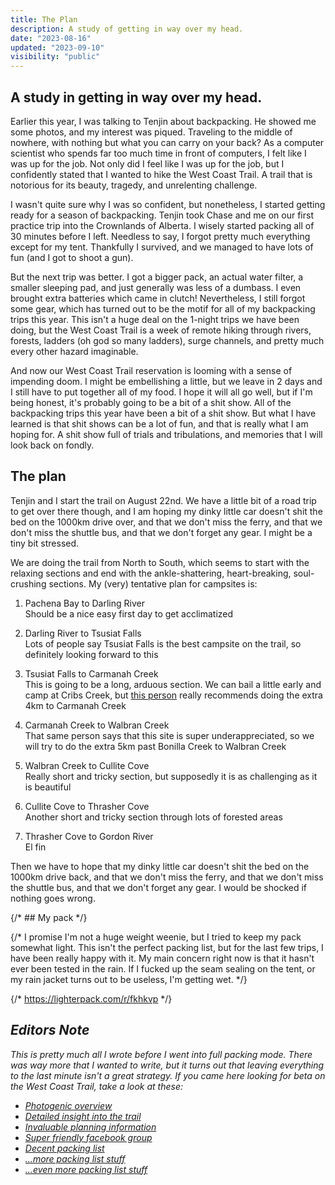 ```yaml
---
title: The Plan
description: A study of getting in way over my head.
date: "2023-08-16"
updated: "2023-09-10"
visibility: "public"
---
```


## A study in getting in way over my head.

Earlier this year, I was talking to Tenjin about backpacking. He showed me some photos, and my interest was piqued. Traveling to the middle of nowhere, with nothing but what you can carry on your back? As a computer scientist who spends far too much time in front of computers, I felt like I was up for the job. Not only did I feel like I was up for the job, but I confidently stated that I wanted to hike the West Coast Trail. A trail that is notorious for its beauty, tragedy, and unrelenting challenge.

I wasn't quite sure why I was so confident, but nonetheless, I started getting ready for a season of backpacking. Tenjin took Chase and me on our first practice trip into the Crownlands of Alberta. I wisely started packing all of 30 minutes before I left. Needless to say, I forgot pretty much everything except for my tent. Thankfully I survived, and we managed to have lots of fun (and I got to shoot a gun).

But the next trip was better. I got a bigger pack, an actual water filter, a smaller sleeping pad, and just generally was less of a dumbass. I even brought extra batteries which came in clutch! Nevertheless, I still forgot some gear, which has turned out to be the motif for all of my backpacking trips this year. This isn't a huge deal on the 1-night trips we have been doing, but the West Coast Trail is a week of remote hiking through rivers, forests, ladders (oh god so many ladders), surge channels, and pretty much every other hazard imaginable.

And now our West Coast Trail reservation is looming with a sense of impending doom. I might be embellishing a little, but we leave in 2 days and I still have to put together all of my food. I hope it will all go well, but if I'm being honest, it's probably going to be a bit of a shit show. All of the backpacking trips this year have been a bit of a shit show. But what I have learned is that shit shows can be a lot of fun, and that is really what I am hoping for. A shit show full of trials and tribulations, and memories that I will look back on fondly.

## The plan

Tenjin and I start the trail on August 22nd. We have a little bit of a road trip to get over there though, and I am hoping my dinky little car doesn't shit the bed on the 1000km drive over, and that we don't miss the ferry, and that we don't miss the shuttle bus, and that we don't forget any gear. I might be a tiny bit stressed.

We are doing the trail from North to South, which seems to start with the relaxing sections and end with the ankle-shattering, heart-breaking, soul-crushing sections. My (very) tentative plan for campsites is:

1. Pachena Bay to Darling River\
   Should be a nice easy first day to get acclimatized

2. Darling River to Tsusiat Falls\
   Lots of people say Tsusiat Falls is the best campsite on the trail, so definitely looking forward to this

3. Tsusiat Falls to Carmanah Creek\
   This is going to be a long, arduous section. We can bail a little early and camp at Cribs Creek, but [this person](https://hikewct.com/index.php/campsites) really recommends doing the extra 4km to Carmanah Creek

4. Carmanah Creek to Walbran Creek\
   That same person says that this site is super underappreciated, so we will try to do the extra 5km past Bonilla Creek to Walbran Creek

5. Walbran Creek to Cullite Cove\
   Really short and tricky section, but supposedly it is as challenging as it is beautiful

6. Cullite Cove to Thrasher Cove\
   Another short and tricky section through lots of forested areas

7. Thrasher Cove to Gordon River\
   El fin

Then we have to hope that my dinky little car doesn't shit the bed on the 1000km drive back, and that we don't miss the ferry, and that we don't miss the shuttle bus, and that we don't forget any gear. I would be shocked if nothing goes wrong.

{/* ## My pack */}

{/* I promise I'm not a huge weight weenie, but I tried to keep my pack somewhat light. This isn't the perfect packing list, but for the last few trips, I have been really happy with it. My main concern right now is that it hasn't ever been tested in the rain. If I fucked up the seam sealing on the tent, or my rain jacket turns out to be useless, I'm getting wet. */}

{/* https://lighterpack.com/r/fkhkvp */}

## _Editors Note_

_This is pretty much all I wrote before I went into full packing mode. There was way more that I wanted to write, but it turns out that leaving everything to the last minute isn't a great strategy. If you came here looking for beta on the West Coast Trail, take a look at these:_

- _[Photogenic overview](https://www.switchbacktravel.com/west-coast-trail)_
- _[Detailed insight into the trail](https://hikewct.com/)_
- _[Invaluable planning information](https://stingynomads.com/west-coast-trail-canada/)_
- _[Super friendly facebook group](https://www.facebook.com/groups/231026500765453)_
- _[Decent packing list](https://happiestoutdoors.ca/west-coast-trail-packing-list/)_
- _[...more packing list stuff](https://stingynomads.com/west-coast-trail-packing/)_
- _[...even more packing list stuff](https://macon.me/shoestring/)_

